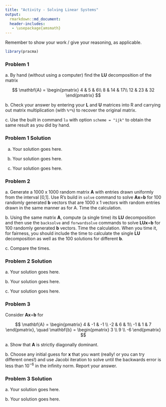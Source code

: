 ```yaml
---
title: "Activity - Solving Linear Systems"
output:
  rmarkdown::md_document:
  header-includes:
   - \usepackage{amsmath}
---
```


\renewcommand{\vec}[1]{\mathbf{#1}}
\renewcommand{\mat}[1]{\mathbf{#1}}

Remember to show your work / give your reasoning, as applicable.

```r
library(pracma)
```

### Problem 1

a\. By hand (without using a computer) find the **LU** decomposition of the matrix

$$
\mat{A} = \begin{pmatrix}
4 & 5 & 6\\
8 & 14 & 17\\
12 & 23 & 32
\end{pmatrix}
$$

b\. Check your answer by entering your **L** and **U** matrices into R and carrying out matrix multiplication (with `%*%`) to recover the original matrix.

c\. Use the built in command `lu` with option `scheme = "ijk"` to obtain the same result as you did by hand.


### Problem 1 Solution

a. Your solution goes here.

b. Your solution goes here.

c. Your solution goes here.


### Problem 2

a\. Generate a 1000 x 1000 random matrix **A** with entries drawn uniformly from the interval [0,1]. Use R's build in `solve` command to solve **Ax**=**b** for 100 randomly generated **b** vectors that are 1000 x 1 vectors with random entries drawn in the same manner as for A. Time the calculation.

b\. Using the same matrix **A**, compute (a single time) its **LU** decomposition and then use the `backsolve` and `forwardsolve` commands to solve **LUx**=**b** for 100 randomly generated **b** vectors. Time the calculation. When you time it, for fairness, you should include the time to calculate the single **LU** decomposition as well as the 100 solutions for different **b**.

c\. Compare the times.

### Problem 2 Solution

a\. Your solution goes here.

b\. Your solution goes here.

c\. Your solution goes here.

### Problem 3

Consider **Ax**=**b** for 

$$
\mat{A} = \begin{pmatrix}
4 & -1 & -1 \\
-2 & 6 & 1\\
-1 & 1 & 7
\end{pmatrix}, \quad
\vec{b} = \begin{pmatrix}
3 \\ 9 \\ -6
\end{pmatrix}
$$

a\. Show that **A** is strictly diagonally dominant.

b\. Choose any initial guess for **x** that you want (really! or you can try different ones!) and use Jacobi iteration to solve until the backwards error is less than $10^{-6}$ in the infinity norm. Report your answer.

### Problem 3 Solution

a\. Your solution goes here.

b\. Your solution goes here.